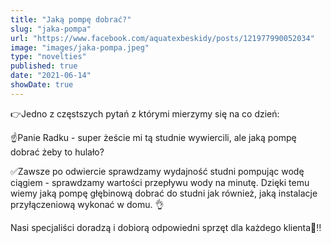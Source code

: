 ```yaml
---
title: "Jaką pompę dobrać?"
slug: "jaka-pompa"
url: "https://www.facebook.com/aquatexbeskidy/posts/121977990052034"
image: "images/jaka-pompa.jpeg"
type: "novelties"
published: true
date: "2021-06-14"
showDate: true
---
```


👉Jedno z częstszych pytań z którymi mierzymy się na co dzień:

☝️Panie Radku - super żeście mi tą studnie wywiercili, ale jaką pompę dobrać żeby to hulało?

✅Zawsze po odwiercie sprawdzamy wydajność studni pompując wodę ciągiem - sprawdzamy wartości przepływu wody na minutę. Dzięki temu wiemy jaką pompę głębinową dobrać do studni jak również, jaką instalacje przyłączeniową wykonać w domu. 👌

Nasi specjaliści doradzą i dobiorą odpowiedni sprzęt dla każdego klienta💪‼
